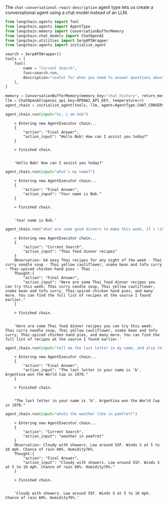 The `chat-conversational-react-description` agent type lets us create a conversational agent using a chat model instead of an LLM.

```python
from langchain.agents import Tool
from langchain.agents import AgentType
from langchain.memory import ConversationBufferMemory
from langchain.chat_models import ChatOpenAI
from langchain.utilities import SerpAPIWrapper
from langchain.agents import initialize_agent

search = SerpAPIWrapper()
tools = [
    Tool(
        name = "Current Search",
        func=search.run,
        description="useful for when you need to answer questions about current events or the current state of the world"
    ),
]

memory = ConversationBufferMemory(memory_key="chat_history", return_messages=True)
llm = ChatOpenAI(openai_api_key=OPENAI_API_KEY, temperature=0)
agent_chain = initialize_agent(tools, llm, agent=AgentType.CHAT_CONVERSATIONAL_REACT_DESCRIPTION, verbose=True, memory=memory)
```


```python
agent_chain.run(input="hi, i am bob")
```

<CodeOutputBlock lang="python">

```
    > Entering new AgentExecutor chain...
    {
        "action": "Final Answer",
        "action_input": "Hello Bob! How can I assist you today?"
    }
    
    > Finished chain.


    'Hello Bob! How can I assist you today?'
```

</CodeOutputBlock>


```python
agent_chain.run(input="what's my name?")
```

<CodeOutputBlock lang="python">

```
    > Entering new AgentExecutor chain...
    {
        "action": "Final Answer",
        "action_input": "Your name is Bob."
    }
    
    > Finished chain.


    'Your name is Bob.'
```

</CodeOutputBlock>


```python
agent_chain.run("what are some good dinners to make this week, if i like thai food?")
```

<CodeOutputBlock lang="python">

```
    > Entering new AgentExecutor chain...
    {
        "action": "Current Search",
        "action_input": "Thai food dinner recipes"
    }
    Observation: 64 easy Thai recipes for any night of the week · Thai curry noodle soup · Thai yellow cauliflower, snake bean and tofu curry · Thai-spiced chicken hand pies · Thai ...
    Thought:{
        "action": "Final Answer",
        "action_input": "Here are some Thai food dinner recipes you can try this week: Thai curry noodle soup, Thai yellow cauliflower, snake bean and tofu curry, Thai-spiced chicken hand pies, and many more. You can find the full list of recipes at the source I found earlier."
    }
    
    > Finished chain.


    'Here are some Thai food dinner recipes you can try this week: Thai curry noodle soup, Thai yellow cauliflower, snake bean and tofu curry, Thai-spiced chicken hand pies, and many more. You can find the full list of recipes at the source I found earlier.'
```

</CodeOutputBlock>


```python
agent_chain.run(input="tell me the last letter in my name, and also tell me who won the world cup in 1978?")
```

<CodeOutputBlock lang="python">

```
    > Entering new AgentExecutor chain...
    {
        "action": "Final Answer",
        "action_input": "The last letter in your name is 'b'. Argentina won the World Cup in 1978."
    }
    
    > Finished chain.


    "The last letter in your name is 'b'. Argentina won the World Cup in 1978."
```

</CodeOutputBlock>


```python
agent_chain.run(input="whats the weather like in pomfret?")
```

<CodeOutputBlock lang="python">

```
    > Entering new AgentExecutor chain...
    {
        "action": "Current Search",
        "action_input": "weather in pomfret"
    }
    Observation: Cloudy with showers. Low around 55F. Winds S at 5 to 10 mph. Chance of rain 60%. Humidity76%.
    Thought:{
        "action": "Final Answer",
        "action_input": "Cloudy with showers. Low around 55F. Winds S at 5 to 10 mph. Chance of rain 60%. Humidity76%."
    }
    
    > Finished chain.


    'Cloudy with showers. Low around 55F. Winds S at 5 to 10 mph. Chance of rain 60%. Humidity76%.'
```

</CodeOutputBlock>
